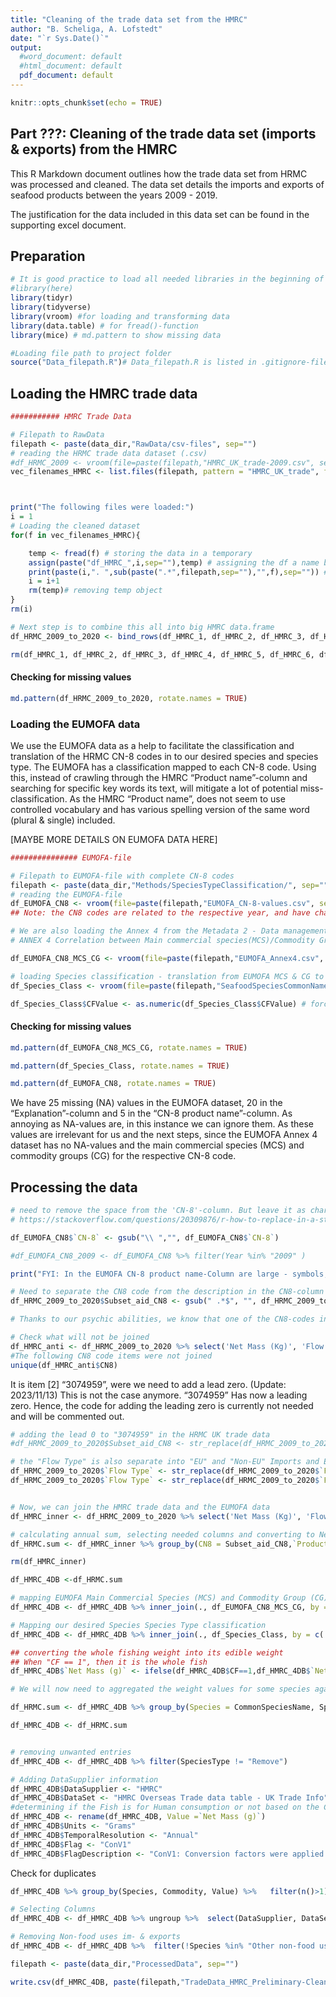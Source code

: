```yaml
---
title: "Cleaning of the trade data set from the HMRC"
author: "B. Scheliga, A. Lofstedt"
date: "`r Sys.Date()`"
output:
  #word_document: default
  #html_document: default
  pdf_document: default
---
```


```r
knitr::opts_chunk$set(echo = TRUE)
```

## Part ???: Cleaning of the trade data set (imports & exports) from the HMRC 

This R Markdown document outlines how the trade data set from HRMC was processed and cleaned. The data set details the imports and exports of seafood products between the years 2009 - 2019. 

The justification for the data included in this data set can be found in the supporting excel document.  

## Preparation

```r
# It is good practice to load all needed libraries in the beginning of the scripted
#library(here)
library(tidyr)
library(tidyverse)
library(vroom) #for loading and transforming data
library(data.table) # for fread()-function
library(mice) # md.pattern to show missing data

```

```r
#Loading file path to project folder
source("Data_filepath.R")# Data_filepath.R is listed in .gitignore-file. So, you will need to create that file yourself and provide your respected filepath using "data_dir <- [enter your here]"

```

## Loading the HMRC trade data

```r
########### HMRC Trade Data

# Filepath to RawData 
filepath <- paste(data_dir,"RawData/csv-files", sep="") 
# reading the HRMC trade data dataset (.csv)
#df_HRMC_2009 <- vroom(file=paste(filepath,"HMRC_UK_trade-2009.csv", sep="/"))
vec_filenames_HMRC <- list.files(filepath, pattern = "HMRC_UK_trade", full.names = TRUE)



print("The following files were loaded:")
i = 1
# Loading the cleaned dataset
for(f in vec_filenames_HMRC){

    temp <- fread(f) # storing the data in a temporary 
    assign(paste("df_HMRC_",i,sep=""),temp) # assigning the df a name based on input dataset
    print(paste(i,". ",sub(paste(".*",filepath,sep=""),"",f),sep="")) # print out which dataset files had been used
    i = i+1
    rm(temp)# removing temp object
}
rm(i)

# Next step is to combine this all into big HMRC data.frame
df_HRMC_2009_to_2020 <- bind_rows(df_HMRC_1, df_HMRC_2, df_HMRC_3, df_HMRC_4, df_HMRC_5, df_HMRC_6, df_HMRC_7)

rm(df_HMRC_1, df_HMRC_2, df_HMRC_3, df_HMRC_4, df_HMRC_5, df_HMRC_6, df_HMRC_7) # removing the unneeded df

```

#### Checking for missing values


```r

md.pattern(df_HRMC_2009_to_2020, rotate.names = TRUE)

```

### Loading the EUMOFA data

We use the EUMOFA data as a help to facilitate the classification and translation of the HRMC CN-8 codes in to our desired species and species type. The EUMOFA has a classification mapped to each CN-8 code. Using this, instead of crawling through the HMRC "Product name"-column and searching for specific key words its text, will mitigate a lot of potential miss-classification. As the HMRC "Product name", does not seem to use controlled vocabulary and has various spelling version of the same word (plural & single) included.  

[MAYBE MORE DETAILS ON EUMOFA DATA HERE]

```r
############### EUMOFA-file

# Filepath to EUMOFA-file with complete CN-8 codes
filepath <- paste(data_dir,"Methods/SpeciesTypeClassification/", sep="")
# reading the EUMOFA-file
df_EUMOFA_CN8 <- vroom(file=paste(filepath,"EUMOFA_CN-8-values.csv", sep="/"))
## Note: the CN8 codes are related to the respective year, and have change over time.

# We are also loading the Annex 4 from the Metadata 2 - Data management EUFOMA https://www.eumofa.eu/supply-balance-and-other-methodologies
# ANNEX 4 Correlation between Main commercial species(MCS)/Commodity Groups (CG) and CN-8 from 2001 to 2022 Revision 1.2

df_EUMOFA_CN8_MCS_CG <- vroom(file=paste(filepath,"EUMOFA_Annex4.csv", sep="/"))

# loading Species classification - translation from EUMOFA MCS & CG to the classification we want to use.
df_Species_Class <- vroom(file=paste(filepath,"SeafoodSpeciesCommonNames_raw.csv", sep=""))

df_Species_Class$CFValue <- as.numeric(df_Species_Class$CFValue) # forcing numeric-class for calculation later and to turn the NoData values into NA 

```

#### Checking for missing values

```r

md.pattern(df_EUMOFA_CN8_MCS_CG, rotate.names = TRUE)

md.pattern(df_Species_Class, rotate.names = TRUE)

md.pattern(df_EUMOFA_CN8, rotate.names = TRUE)

```
We have 25 missing (NA) values in the EUMOFA dataset, 20 in the "Explanation"-column and 5 in the "CN-8 product name"-column. As annoying as NA-values are, in this instance we can ignore them. As these values are irrelevant for us and the next steps, since the EUMOFA Annex 4 dataset has no NA-values and the main commercial species (MCS) and commodity groups (CG) for the respective CN-8 code.  

## Processing the data

```r

# need to remove the space from the 'CN-8'-column. But leave it as character, so we don't loose the "0" at the beginning of the CN8 code
# https://stackoverflow.com/questions/20309876/r-how-to-replace-in-a-string

df_EUMOFA_CN8$`CN-8` <- gsub("\\ ","", df_EUMOFA_CN8$`CN-8`)

#df_EUMOFA_CN8_2009 <- df_EUMOFA_CN8 %>% filter(Year %in% "2009" )

print("FYI: In the EUMOFA CN-8 product name-Column are large - symbols, which R does not recognize replaces them with ? in a square")

```

```r

# Need to separate the CN8 code from the description in the CN8-column of the HMRC data
df_HRMC_2009_to_2020$Subset_aid_CN8 <- gsub(" .*$", "", df_HRMC_2009_to_2020$CN8) # subset string before white space

# Thanks to our psychic abilities, we know that one of the CN8-codes in the HRMC Uk trade is missing its lead 0. And we need to deal with that.  

# Check what will not be joined
df_HMRC_anti <- df_HRMC_2009_to_2020 %>% select('Net Mass (Kg)', 'Flow Type', 'Year','Month', 'Subset_aid_CN8', 'CN8') %>%  anti_join(.,df_EUMOFA_CN8, by = c('Subset_aid_CN8' = 'CN-8'))
#The following CN8 code items were not joined
unique(df_HMRC_anti$CN8)


```

It is item [2] "3074959", were we need to add a lead zero. (Update: 2023/11/13) This is not the case anymore. "3074959" Has now a leading zero. Hence, the code for adding the leading zero is currently not needed and will be commented out.  

```r
# adding the lead 0 to "3074959" in the HRMC UK trade data
#df_HRMC_2009_to_2020$Subset_aid_CN8 <- str_replace(df_HRMC_2009_to_2020$Subset_aid_CN8,"3074959","03074959")

# the "Flow Type" is also separate into "EU" and "Non-EU" Imports and Exports
df_HRMC_2009_to_2020$`Flow Type` <- str_replace(df_HRMC_2009_to_2020$`Flow Type`,"Non EU - ","") # needs to be first. Or else line 83 will remove "EU" from "Non EU -"
df_HRMC_2009_to_2020$`Flow Type` <- str_replace(df_HRMC_2009_to_2020$`Flow Type`,"EU - ","")


# Now, we can join the HMRC trade data and the EUMOFA data
df_HMRC_inner <- df_HRMC_2009_to_2020 %>% select('Net Mass (Kg)', 'Flow Type', 'Year','Month', 'Subset_aid_CN8') %>%  inner_join(.,df_EUMOFA_CN8, by = c('Subset_aid_CN8' = 'CN-8', 'Year' ))

```


```r
# calculating annual sum, selecting needed columns and converting to Net Mass from kg to 1000 tonnes
df_HRMC.sum <- df_HMRC_inner %>% group_by(CN8 = Subset_aid_CN8,`Product name` =`CN-8 product name`, Year = Year, Commodity =`Flow Type`, CF) %>% summarise(`Net Mass (g)`= sum(`Net Mass (Kg)`)*1000,`Net Mass (kg)`= sum(`Net Mass (Kg)`)) %>% ungroup()

rm(df_HMRC_inner)

df_HMRC_4DB <-df_HRMC.sum

```



```r

# mapping EUMOFA Main Commercial Species (MCS) and Commodity Group (CG) classification
df_HMRC_4DB <- df_HMRC_4DB %>% inner_join(., df_EUMOFA_CN8_MCS_CG, by = c('CN8' = 'CN8 code', 'Year'))

# Mapping our desired Species Species Type classification
df_HMRC_4DB <- df_HMRC_4DB %>% inner_join(., df_Species_Class, by = c('MCS_descr' = 'UniqueSpecies'))

## converting the whole fishing weight into its edible weight
## When "CF == 1", then it is the whole fish
df_HMRC_4DB$`Net Mass (g)` <- ifelse(df_HMRC_4DB$CF==1,df_HMRC_4DB$`Net Mass (g)`*df_HMRC_4DB$CFValue,df_HMRC_4DB$`Net Mass (g)`)

# We will now need to aggregated the weight values for some species again. As we have aggregate some some of the species and species type e.g. atlantic & pacific salmon as just salmon

df_HRMC.sum <- df_HMRC_4DB %>% group_by(Species = CommonSpeciesName, SpeciesType, Year, Commodity, SACN) %>% summarise(`Net Mass (g)`= sum(`Net Mass (kg)`)*1000,`Net Mass (kg)`= sum(`Net Mass (kg)`))

df_HMRC_4DB <- df_HRMC.sum


# removing unwanted entries
df_HMRC_4DB <- df_HMRC_4DB %>% filter(SpeciesType != "Remove")

```

```r

# Adding DataSupplier information
df_HMRC_4DB$DataSupplier <- "HMRC"
df_HMRC_4DB$DataSet <- "HMRC Overseas Trade data table - UK Trade Info"
#determining if the Fish is for Human consumption or not based on the CF from the EUMOFA-file
df_HMRC_4DB <- rename(df_HMRC_4DB, Value =`Net Mass (g)`)
df_HMRC_4DB$Units <- "Grams"
df_HMRC_4DB$TemporalResolution <- "Annual"
df_HMRC_4DB$Flag <- "ConV1"
df_HMRC_4DB$FlagDescription <- "ConV1: Conversion factors were applied to all or part of the data (i.e., whole fish to edible portion)"

```

Check for duplicates
```r
df_HMRC_4DB %>% group_by(Species, Commodity, Value) %>%   filter(n()>1)
```



```r
# Selecting Columns
df_HMRC_4DB <- df_HMRC_4DB %>% ungroup %>%  select(DataSupplier, DataSet, Commodity, Species, SpeciesType, SACN, Value, Units, Year, TemporalResolution, Flag, FlagDescription)

# Removing Non-food uses im- & exports
df_HMRC_4DB <- df_HMRC_4DB %>%  filter(!Species %in% "Other non-food use")

filepath <- paste(data_dir,"ProcessedData", sep="")

write.csv(df_HMRC_4DB, paste(filepath,"TradeData_HMRC_Preliminary-Cleaned.csv", sep="/"), row.names = FALSE)

```

